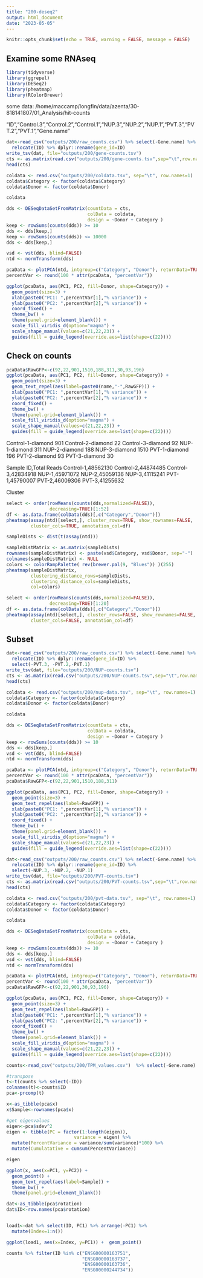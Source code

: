 ```yaml
---
title: "200-deseq2"
output: html_document
date: "2023-05-05"
---
```


```r
knitr::opts_chunk$set(echo = TRUE, warning = FALSE, message = FALSE)
```

## Examine some RNAseq

```r
library(tidyverse)
library(ggrepel)
library(DESeq2)
library(pheatmap)
library(RColorBrewer)

```

some data:
/home/maccamp/longfin/data/azenta/30-818141807/01_Analysis/hit-counts

"ID","Control.3","Control.2","Control.1","NUP.3","NUP.2","NUP.1","PVT.3","PVT.2","PVT.1","Gene.name"



```r
dat<-read_csv("outputs/200/raw_counts.csv") %>% select(-Gene.name) %>%
  relocate(ID) %>% dplyr::rename(gene_id=ID)
write_tsv(dat, file="outputs/200/gene-counts.tsv")
cts <- as.matrix(read.csv("outputs/200/gene-counts.tsv",sep="\t",row.names="gene_id"))
head(cts)
```

```r
coldata <- read.csv("outputs/200/coldata.tsv", sep="\t", row.names=1)
coldata$Category <- factor(coldata$Category)
coldata$Donor <- factor(coldata$Donor)

coldata
```

```r
dds <- DESeqDataSetFromMatrix(countData = cts,
                              colData = coldata,
                              design = ~Donor + Category )
keep <- rowSums(counts(dds)) >= 10
dds <- dds[keep,]
keep <- rowSums(counts(dds)) <= 10000
dds <- dds[keep,]

vsd <- vst(dds, blind=FALSE)
ntd <- normTransform(dds)
```

```r
pcaData <- plotPCA(ntd, intgroup=c("Category", "Donor"), returnData=TRUE)
percentVar <- round(100 * attr(pcaData, "percentVar"))

ggplot(pcaData, aes(PC1, PC2, fill=Donor, shape=Category)) +
  geom_point(size=3) +
  xlab(paste0("PC1: ",percentVar[1],"% variance")) +
  ylab(paste0("PC2: ",percentVar[2],"% variance")) + 
  coord_fixed() +
  theme_bw() +
  theme(panel.grid=element_blank()) +
  scale_fill_viridis_d(option="magma") +
  scale_shape_manual(values=c(21,22,23)) +
  guides(fill = guide_legend(override.aes=list(shape=c(22)))) 
```

## Check on counts

```r
pcaData$RawGFP<-c(92,22,901,1510,188,311,30,93,196)
ggplot(pcaData, aes(PC1, PC2, fill=Donor, shape=Category)) +
  geom_point(size=3) +
  geom_text_repel(aes(label=paste0(name,"-",RawGFP))) +
  xlab(paste0("PC1: ",percentVar[1],"% variance")) +
  ylab(paste0("PC2: ",percentVar[2],"% variance")) + 
  coord_fixed() +
  theme_bw() +
  theme(panel.grid=element_blank()) +
  scale_fill_viridis_d(option="magma") +
  scale_shape_manual(values=c(21,22,23)) +
  guides(fill = guide_legend(override.aes=list(shape=c(22)))) 
```

Control-1-diamond
901
Control-2-diamond
22
Control-3-diamond
92
NUP-1-diamond
311
NUP-2-diamond
188
NUP-3-diamond
1510
PVT-1-diamond
196
PVT-2-diamond
93
PVT-3-diamond
30

Sample ID,Total Reads
Control-1,48562130
Control-2,44874485
Control-3,42834918
NUP-1,45971072
NUP-2,45059136
NUP-3,41115241
PVT-1,45790007
PVT-2,46009306
PVT-3,41255632

Cluster
```r
select <- order(rowMeans(counts(dds,normalized=FALSE)),
                decreasing=TRUE)[1:52]
df <- as.data.frame(colData(dds)[,c("Category","Donor")])
pheatmap(assay(ntd)[select,], cluster_rows=TRUE, show_rownames=FALSE,
         cluster_cols=TRUE, annotation_col=df)
```

```r
sampleDists <- dist(t(assay(ntd)))

sampleDistMatrix <- as.matrix(sampleDists)
rownames(sampleDistMatrix) <- paste(vsd$Category, vsd$Donor, sep="-")
colnames(sampleDistMatrix) <- NULL
colors <- colorRampPalette( rev(brewer.pal(9, "Blues")) )(255)
pheatmap(sampleDistMatrix,
         clustering_distance_rows=sampleDists,
         clustering_distance_cols=sampleDists,
         col=colors)
```
```r
select <- order(rowMeans(counts(dds,normalized=FALSE)),
                decreasing=TRUE)[1:20]
df <- as.data.frame(colData(dds)[,c("Category","Donor")])
pheatmap(assay(ntd)[select,], cluster_rows=FALSE, show_rownames=FALSE,
         cluster_cols=FALSE, annotation_col=df)
```
## Subset


```r
dat<-read_csv("outputs/200/raw_counts.csv") %>% select(-Gene.name) %>%
  relocate(ID) %>% dplyr::rename(gene_id=ID) %>%
  select(-PVT.3, -PVT.2,-PVT.1)
write_tsv(dat, file="outputs/200/NUP-counts.tsv")
cts <- as.matrix(read.csv("outputs/200/NUP-counts.tsv",sep="\t",row.names="gene_id"))
head(cts)
```

```r
coldata <- read.csv("outputs/200/nup-data.tsv", sep="\t", row.names=1)
coldata$Category <- factor(coldata$Category)
coldata$Donor <- factor(coldata$Donor)

coldata
```

```r
dds <- DESeqDataSetFromMatrix(countData = cts,
                              colData = coldata,
                              design = ~Donor + Category )
keep <- rowSums(counts(dds)) >= 10
dds <- dds[keep,]
vsd <- vst(dds, blind=FALSE)
ntd <- normTransform(dds)

```

```r
pcaData <- plotPCA(ntd, intgroup=c("Category", "Donor"), returnData=TRUE)
percentVar <- round(100 * attr(pcaData, "percentVar"))
pcaData$RawGFP<-c(92,22,901,1510,188,311)

ggplot(pcaData, aes(PC1, PC2, fill=Donor, shape=Category)) +
  geom_point(size=3) +
  geom_text_repel(aes(label=RawGFP)) +
  xlab(paste0("PC1: ",percentVar[1],"% variance")) +
  ylab(paste0("PC2: ",percentVar[2],"% variance")) + 
  coord_fixed() +
  theme_bw() +
  theme(panel.grid=element_blank()) +
  scale_fill_viridis_d(option="magma") +
  scale_shape_manual(values=c(21,22,23)) +
  guides(fill = guide_legend(override.aes=list(shape=c(22)))) 
```



```r
dat<-read_csv("outputs/200/raw_counts.csv") %>% select(-Gene.name) %>%
  relocate(ID) %>% dplyr::rename(gene_id=ID) %>%
  select(-NUP.3, -NUP.2, -NUP.1)
write_tsv(dat, file="outputs/200/PVT-counts.tsv")
cts <- as.matrix(read.csv("outputs/200/PVT-counts.tsv",sep="\t",row.names="gene_id"))
head(cts)
```

```r
coldata <- read.csv("outputs/200/pvt-data.tsv", sep="\t", row.names=1)
coldata$Category <- factor(coldata$Category)
coldata$Donor <- factor(coldata$Donor)

coldata
```

```r
dds <- DESeqDataSetFromMatrix(countData = cts,
                              colData = coldata,
                              design = ~Donor + Category )
keep <- rowSums(counts(dds)) >= 10
dds <- dds[keep,]
vsd <- vst(dds, blind=FALSE)
ntd <- normTransform(dds)

```

```r
pcaData <- plotPCA(ntd, intgroup=c("Category", "Donor"), returnData=TRUE)
percentVar <- round(100 * attr(pcaData, "percentVar"))
pcaData$RawGFP<-c(92,22,901,30,93,196)

ggplot(pcaData, aes(PC1, PC2, fill=Donor, shape=Category)) +
  geom_point(size=3) + 
  geom_text_repel(aes(label=RawGFP)) +
  xlab(paste0("PC1: ",percentVar[1],"% variance")) +
  ylab(paste0("PC2: ",percentVar[2],"% variance")) + 
  coord_fixed() +
  theme_bw() +
  theme(panel.grid=element_blank()) +
  scale_fill_viridis_d(option="magma") +
  scale_shape_manual(values=c(21,22,23)) +
  guides(fill = guide_legend(override.aes=list(shape=c(22)))) 
```

```r
counts<-read_csv("outputs/200/TPM_values.csv")  %>% select(-Gene.name)

#transpose
t<-t(counts %>% select(-ID))
colnames(t)<-counts$ID
pca<-prcomp(t)

x<-as_tibble(pca$x)
x$Sample<-rownames(pca$x) 

#get eigenvalues
eigen<-pca$sdev^2
eigen <- tibble(PC = factor(1:length(eigen)), 
                         variance = eigen) %>% 
  mutate(PercentVariance = variance/sum(variance)*100) %>% 
  mutate(Cumulatative = cumsum(PercentVariance))

eigen
```

```r
ggplot(x, aes(x=PC1, y=PC2)) +
  geom_point() +
  geom_text_repel(aes(label=Sample)) +
  theme_bw() +
  theme(panel.grid=element_blank())
```
```r
dat<-as_tibble(pca$rotation)
dat$ID<-row.names(pca$rotation)


load1<-dat %>% select(ID, PC1) %>% arrange(-PC1) %>%
  mutate(Index=1:n())

ggplot(load1, aes(x=Index, y=PC1)) +  geom_point()

```

```r

counts %>% filter(ID %in% c("ENSG00000163751",
                            "ENSG00000163737",
                            "ENSG00000163736",
                            "ENSG00000244734"))
```


